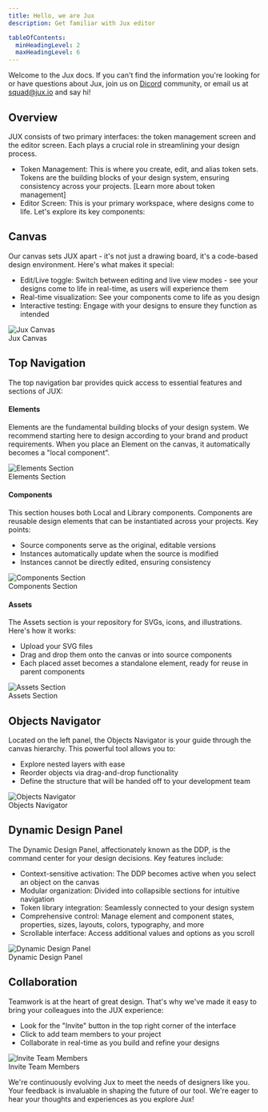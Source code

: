 ```yaml
---
title: Hello, we are Jux
description: Get familiar with Jux editor

tableOfContents:
  minHeadingLevel: 2
  maxHeadingLevel: 6
---
```



Welcome to the Jux docs. If you can't find the information you're looking for or have questions about Jux, join us on [Dicord](https://discord.gg/xa4PR7T9) community, or email us at [squad@jux.io](mailto:squad@jux.io) and say hi!

## Overview

JUX consists of two primary interfaces: the token management screen and the editor screen. Each plays a crucial role in streamlining your design process.

- Token Management: This is where you create, edit, and alias token sets. Tokens are the building blocks of your design system, ensuring consistency across your projects. [Learn more about token management]
- Editor Screen: This is your primary workspace, where designs come to life. Let's explore its key components:

## Canvas

Our canvas sets JUX apart - it's not just a drawing board, it's a code-based design environment. Here's what makes it special:

- Edit/Live toggle: Switch between editing and live view modes - see your designs come to life in real-time, as users will experience them
- Real-time visualization: See your components come to life as you design
- Interactive testing: Engage with your designs to ensure they function as intended

<div style={{ textAlign: 'center' }}>
  <picture>
    <Image src={canvas} alt="Jux Canvas" />
    <Figcaption>Jux Canvas</Figcaption>
  </picture>
</div>

## Top Navigation

The top navigation bar provides quick access to essential features and sections of JUX:

#### Elements

Elements are the fundamental building blocks of your design system. We recommend starting here to design according to your brand and product requirements. When you place an Element on the canvas, it automatically becomes a "local component".

<div style={{ textAlign: 'center' }}>
  <picture>
    <Image src={elements} alt="Elements Section" />
    <Figcaption>Elements Section</Figcaption>
  </picture>
</div>

#### Components

This section houses both Local and Library components. Components are reusable design elements that can be instantiated across your projects. Key points:

- Source components serve as the original, editable versions
- Instances automatically update when the source is modified
- Instances cannot be directly edited, ensuring consistency

<div style={{ textAlign: 'center' }}>
  <picture>
    <Image src={components} alt="Components Section" />
    <Figcaption>Components Section</Figcaption>
  </picture>
</div>

#### Assets

The Assets section is your repository for SVGs, icons, and illustrations. Here's how it works:

- Upload your SVG files
- Drag and drop them onto the canvas or into source components
- Each placed asset becomes a standalone element, ready for reuse in parent components

<div style={{ textAlign: 'center' }}>
  <picture>
    <Image src={assets} alt="Assets Section" />
    <Figcaption>Assets Section</Figcaption>
  </picture>
</div>

## Objects Navigator

Located on the left panel, the Objects Navigator is your guide through the canvas hierarchy. This powerful tool allows you to:

- Explore nested layers with ease
- Reorder objects via drag-and-drop functionality
- Define the structure that will be handed off to your development team

<div style={{ textAlign: 'center' }}>
  <picture>
    <Image src={objectsNavigator} alt="Objects Navigator" />
    <Figcaption>Objects Navigator</Figcaption>
  </picture>
</div>

## Dynamic Design Panel

The Dynamic Design Panel, affectionately known as the DDP, is the command center for your design decisions. Key features include:

- Context-sensitive activation: The DDP becomes active when you select an object on the canvas
- Modular organization: Divided into collapsible sections for intuitive navigation
- Token library integration: Seamlessly connected to your design system
- Comprehensive control: Manage element and component states, properties, sizes, layouts, colors, typography, and more
- Scrollable interface: Access additional values and options as you scroll

<div style={{ textAlign: 'center' }}>
  <picture>
    <Image src={ddp} alt="Dynamic Design Panel" />
    <Figcaption>Dynamic Design Panel</Figcaption>
  </picture>
</div>

## Collaboration

Teamwork is at the heart of great design. That's why we've made it easy to bring your colleagues into the JUX experience:

- Look for the "Invite" button in the top right corner of the interface
- Click to add team members to your project
- Collaborate in real-time as you build and refine your designs

<div style={{ textAlign: 'center' }}>
  <picture>
    <Image src={invite} alt="Invite Team Members" />
    <Figcaption>Invite Team Members</Figcaption>
  </picture>
</div>

We're continuously evolving Jux to meet the needs of designers like you. Your feedback is invaluable in shaping the future of our tool. We're eager to hear your thoughts and experiences as you explore Jux!